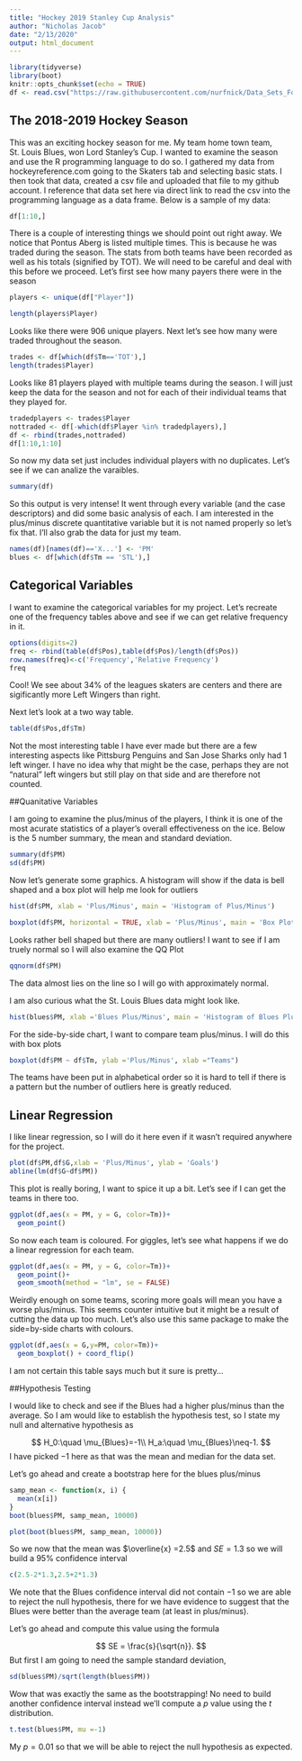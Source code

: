 ```yaml
---
title: "Hockey 2019 Stanley Cup Analysis"
author: "Nicholas Jacob"
date: "2/13/2020"
output: html_document
---
```


```r
library(tidyverse)
library(boot)
knitr::opts_chunk$set(echo = TRUE)
df <- read.csv("https://raw.githubusercontent.com/nurfnick/Data_Sets_For_Stats/master/hockey.csv")
```

## The 2018-2019 Hockey Season

This was an exciting hockey season for me. My team home town team, St. Louis Blues, won Lord Stanley's Cup.  I wanted to examine the season and use the R programming language to do so.  I gathered my data from hockeyreference.com going to the Skaters tab and selecting basic stats.  I then took that data, created a csv file and uploaded that file to my github account.  I reference that data set here via direct link to read the csv into the programming language as a data frame.  Below is a sample of my data:

```r
df[1:10,]
```


There is a couple of interesting things we should point out right away.  We notice that Pontus Aberg is listed multiple times.  This is because he was traded during the season.  The stats from both teams have been recorded as well as his totals (signified by TOT).  We will need to be careful and deal with this before we proceed.  Let's first see how many payers there were in the season
```r
players <- unique(df["Player"])

length(players$Player)

```
Looks like there were 906 unique players.  Next let's see how many were traded throughout the season.

```r
trades <- df[which(df$Tm=='TOT'),]
length(trades$Player)
```
Looks like 81 players played with multiple teams during the season.  I will just keep the data for the season and not for each of their individual teams that they played for.

```r
tradedplayers <- trades$Player
nottraded <- df[-which(df$Player %in% tradedplayers),]
df <- rbind(trades,nottraded)
df[1:10,1:10]
```
So now my data set just includes individual players with no duplicates.  Let's see if we can analize the varaibles. 
```r
summary(df)
```
So this output is very intense!  It went through every variable (and the case descriptors) and did some basic analysis of each.  I am interested in the plus/minus discrete quantitative variable but it is not named properly so let's fix that.  I'll also grab the data for just my team.

```r
names(df)[names(df)=='X...'] <- 'PM'
blues <- df[which(df$Tm == 'STL'),]
```

## Categorical Variables

I want to examine the categorical variables for my project.  Let's recreate one of the frequency tables above and see if we can get relative frequency in it.

```r
options(digits=2)
freq <- rbind(table(df$Pos),table(df$Pos)/length(df$Pos))
row.names(freq)<-c('Frequency','Relative Frequency')
freq
```
Cool!  We see about 34% of the leagues skaters are centers and there are sigificantly more Left Wingers than right.

Next let's look at a two way table.
```r
table(df$Pos,df$Tm)
```
Not the most interesting table I have ever made but there are a few interesting aspects like Pittsburg Penguins and San Jose Sharks only had 1 left winger.  I have no idea why that might be the case, perhaps they are not "natural" left wingers but still play on that side and are therefore not counted.

##Quanitative Variables

I am going to examine the plus/minus of the players, I think it is one of the most acurate statistics of a player's overall effectiveness on the ice.  Below is the 5 number summary, the mean and standard deviation.
```r
summary(df$PM)
sd(df$PM)
```
Now let's generate some graphics.  A histogram will show if the data is bell shaped and a box plot will help me look for outliers
```r
hist(df$PM, xlab = 'Plus/Minus', main = 'Histogram of Plus/Minus')
```


```r
boxplot(df$PM, horizontal = TRUE, xlab = 'Plus/Minus', main = 'Box Plot of Plus/Minus')
```
Looks rather bell shaped but there are many outliers!  I want to see if I am truely normal so I will also examine the QQ Plot
```r
qqnorm(df$PM)
```
The data almost lies on the line so I will go with approximately normal.

I am also curious what the St. Louis Blues data might look like.
```r
hist(blues$PM, xlab ='Blues Plus/Minus', main = 'Histogram of Blues Plus/Minus')
```



For the side-by-side chart, I want to compare team plus/minus.  I will do this with box plots
```r
boxplot(df$PM ~ df$Tm, ylab ='Plus/Minus', xlab ="Teams")
```
The teams have been put in alphabetical order so it is hard to tell if there is a pattern but the number of outliers here is greatly reduced.

## Linear Regression

I like linear regression, so I will do it here even if it wasn't required anywhere for the project.
```r
plot(df$PM,df$G,xlab = 'Plus/Minus', ylab = 'Goals')
abline(lm(df$G~df$PM))
```
This plot is really boring, I want to spice it up a bit.  Let's see if I can get the teams in there too.
```r
ggplot(df,aes(x = PM, y = G, color=Tm))+
  geom_point()
```
So now each team is coloured.  For giggles, let's see what happens if we do a linear regression for each team.
```r
ggplot(df,aes(x = PM, y = G, color=Tm))+
  geom_point()+
  geom_smooth(method = "lm", se = FALSE)
```
Weirdly enough on some teams, scoring more goals will mean you have a worse plus/minus.  This seems counter intuitive but it might be a result of cutting the data up too much.  Let's also use this same package to make the side=by-side charts with colours.
```r
ggplot(df,aes(x = G,y=PM, color=Tm))+
  geom_boxplot() + coord_flip()
```
I am not certain this table says much but it sure is pretty...

##Hypothesis Testing

I would like to check and see if the Blues had a higher plus/minus than the average.  So I am would like to establish the hypothesis test, so I state my null and alternative hypothesis as

$$
H_0:\quad \mu_{Blues}=-1\\
H_a:\quad \mu_{Blues}\neq-1.
$$
I have picked $-1$ here as that was the mean and median for the data set.

Let's go ahead and create a bootstrap here for the blues plus/minus

```r

samp_mean <- function(x, i) {
  mean(x[i])
}
boot(blues$PM, samp_mean, 10000)
```
```r
plot(boot(blues$PM, samp_mean, 10000))
```


So we now that the mean was $\overline{x} =2.5$ and $SE=1.3$ so we will build a 95% confidence interval 
```r
c(2.5-2*1.3,2.5+2*1.3)
```
We note that the Blues confidence interval did not contain $-1$ so we are able to reject the null hypothesis, there for we have evidence to suggest that the Blues were better than the average team (at least in plus/minus).

Let's go ahead and compute this value using the formula

$$
SE = \frac{s}{\sqrt{n}}.
$$
But first I am going to need the sample standard deviation,
```r
sd(blues$PM)/sqrt(length(blues$PM))
```
Wow that was exactly the same as the bootstrapping!  No need to build another confidence interval instead we'll compute a $p$ value using the $t$ distribution.

```r
t.test(blues$PM, mu =-1)
```
My $p=0.01$ so that we will be able to reject the null hypothesis as expected.